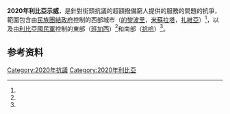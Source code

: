 {{Infobox civil conflict
| title       = 2020年利比亞
| image       = 
| caption     = 
| alt         =
| date        = 2020年8月23日 - 2020年10月20日 
| place       = [[利比亞|利比亞]]
| coordinates =
| causes      = 
* [[Libyan_civil_war_(2014-present)|Libyan civil war (2014-present)]]
* Poverty and power cuts 
* Rising costs and poor living conditions 
* Unemployment 
| status       = 
| methods      = [[Demonstration_(political)|Demonstrations]], [[Riots|Riots]]
| goals        = 
* Resignation of President [[Khalifa_Haftar|Khalifa Haftar]] 
* Fresh elections 
| result       = 
* Protests suppressed by force 
* Government resignation but rescinded 
* Killings of demonstrators 
* [[2021_Libyan_general_election|2021 Libyan general election]] 
| arrests      = 
}}
{{Campaignbox 利比亞危機}}

'''2020年利比亞示威'''，是針對街頭抗議的超額撥備窮人提供的服務的問題的抗爭，範圍包含由[[民族團結政府|民族團結政府]]控制的西部城市（[[的黎波里|的黎波里]]，[[米蘇拉塔|米蘇拉塔]]，[[扎維亞|扎維亞]]）<ref name="LibHerald_3towns" />，以及由[[利比亞國民軍|利比亞國民軍]]控制的東部（[[班加西|班加西]]）<ref name="AJE_Benghazi_protests" />和南部（[[拾哈|拾哈]]）<ref name="LibObs_Sabha16Oct2020_antiHaftar" />。


== 参考资料 ==
{{reflist|refs=
<ref name="LibHerald_3towns">{{cite news | last1= Zaptia | first1= Sami | title= Shooting at Tripoli demonstrations: MoI identifies shooters, will investigate and reveal results | date= 2020-09-24 |newspaper= [[Libya_Herald|Libya Herald]] | url= https://www.libyaherald.com/2020/08/24/shooting-at-tripoli-demonstrations-moi-identifies-shooters-will-investigate-and-reveal-results/ |access-date=2020-09-11 |archive-url= https://web.archive.org/web/20200829211249/https://www.libyaherald.com/2020/08/24/shooting-at-tripoli-demonstrations-moi-identifies-shooters-will-investigate-and-reveal-results/ |archive-date= 2020-08-29 |url-status=live }}</ref>

<ref name="AJE_Benghazi_protests">{{cite news | title= Anger in Libya's Benghazi over power cuts, living conditions | date= 2020-09-11 |newspaper= [[Al_Jazeera_English|Al Jazeera English]] | url= https://www.aljazeera.com/news/2020/09/anger-libya-benghazi-power-cuts-living-conditions-200911075607648.html |access-date=2020-09-11 |archive-url= https://web.archive.org/web/20200911123511/https://www.aljazeera.com/news/2020/09/anger-libya-benghazi-power-cuts-living-conditions-200911075607648.html |archive-date= 2020-09-11 |url-status=live }}</ref>

<ref name="LibObs_Sabha16Oct2020_antiHaftar">{{cite news | last1= Assad | first1= Abdulkader | title= Protesters in Sabha blame Haftar for bad living conditions in south Libya | date= 2020-10-17 |newspaper= [[The_Libya_Observer|The Libya Observer]] | url= https://www.libyaobserver.ly/news/protesters-sabha-blame-haftar-bad-living-conditions-south-libya |access-date=2020-10-18 |archive-url= https://web.archive.org/web/20201018181426/https://www.libyaobserver.ly/news/protesters-sabha-blame-haftar-bad-living-conditions-south-libya |archive-date= 2020-10-18 |url-status=live }}</ref>
}}

[[Category:2020年抗議|Category:2020年抗議]]
[[Category:2020年利比亞|Category:2020年利比亞]]